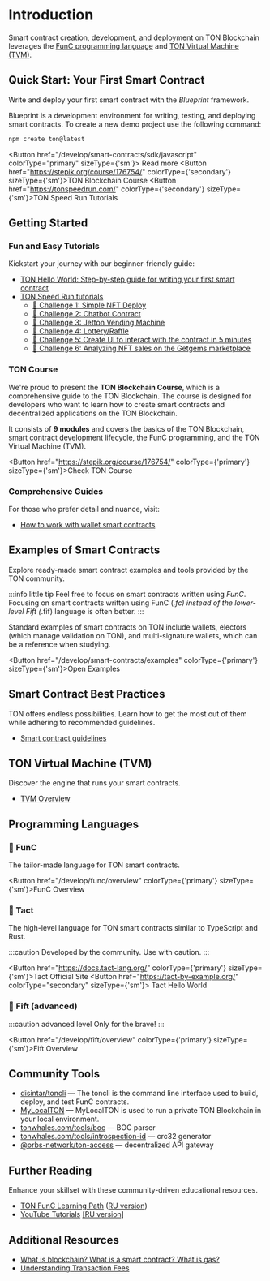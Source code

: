 
# Introduction

Smart contract creation, development, and deployment on TON Blockchain leverages the [FunC programming language](/develop/smart-contracts/#func-language) and [TON Virtual Machine (TVM)](/develop/smart-contracts/#ton-virtual-machine).

## Quick Start: Your First Smart Contract

Write and deploy your first smart contract with the *Blueprint* framework.

Blueprint is a development environment for writing, testing, and deploying smart contracts.
To create a new demo project use the following command:

```bash
npm create ton@latest
```

<Button href="/develop/smart-contracts/sdk/javascript" colorType="primary" sizeType={'sm'}>
  Read more
</Button>
<Button href="https://stepik.org/course/176754/" colorType={'secondary'} sizeType={'sm'}>TON Blockchain Course</Button>
<Button href="https://tonspeedrun.com/" colorType={'secondary'} sizeType={'sm'}>TON Speed Run Tutorials</Button>


## Getting Started

### Fun and Easy Tutorials

Kickstart your journey with our beginner-friendly guide:
* [TON Hello World: Step-by-step guide for writing your first smart contract](https://ton-community.github.io/tutorials/02-contract/)
* [TON Speed Run tutorials](https://tonspeedrun.com/)
  - [🚩 Challenge 1: Simple NFT Deploy](https://github.com/romanovichim/TONQuest1)
  - [🚩 Challenge 2: Chatbot Contract](https://github.com/romanovichim/TONQuest2)
  - [🚩 Challenge 3: Jetton Vending Machine](https://github.com/romanovichim/TONQuest3)
  - [🚩 Challenge 4: Lottery/Raffle](https://github.com/romanovichim/TONQuest4)
  - [🚩 Challenge 5: Create UI to interact with the contract in 5 minutes](https://github.com/romanovichim/TONQuest5)
  - [🚩 Challenge 6: Analyzing NFT sales on the Getgems marketplace](https://github.com/romanovichim/TONQuest6)

### TON Course

We're proud to present the __TON Blockchain Course__, which is a comprehensive guide to the TON Blockchain. The course is designed for developers who want to learn how to create smart contracts and decentralized applications on the TON Blockchain.

It consists of __9 modules__ and covers the basics of the TON Blockchain, smart contract development lifecycle, the FunC programming, and the TON Virtual Machine (TVM).

<Button href="https://stepik.org/course/176754/" colorType={'primary'} sizeType={'sm'}>Check TON Course</Button>


### Comprehensive Guides

For those who prefer detail and nuance, visit:

* [How to work with wallet smart contracts](/develop/smart-contracts/tutorials/wallet)



## Examples of Smart Contracts

Explore ready-made smart contract examples and tools provided by the TON community.

:::info little tip
Feel free to focus on smart contracts written using _FunC_. Focusing on smart contracts written using FunC (*.fc) instead of the lower-level Fift (*.fif) language is often better.
:::

Standard examples of smart contracts on TON include wallets, electors (which manage validation on TON), and multi-signature wallets, which can be a reference when studying.

<Button href="/develop/smart-contracts/examples" colorType={'primary'} sizeType={'sm'}>Open Examples</Button>


## Smart Contract Best Practices

TON offers endless possibilities. Learn how to get the most out of them while adhering to recommended guidelines.

* [Smart contract guidelines](/develop/smart-contracts/guidelines)

## TON Virtual Machine (TVM)

Discover the engine that runs your smart contracts.

- [TVM Overview](/learn/tvm-instructions/tvm-overview)



## Programming Languages

### 📘 FunC

The tailor-made language for TON smart contracts.

<Button href="/develop/func/overview" colorType={'primary'} sizeType={'sm'}>FunC Overview</Button>

### 📒 Tact

The high-level language for TON smart contracts similar to TypeScript and Rust.

:::caution
Developed by the community. Use with caution.
:::

<Button href="https://docs.tact-lang.org/" colorType={'primary'} sizeType={'sm'}>Tact Official Site</Button>
<Button href="https://tact-by-example.org/"
        colorType="secondary" sizeType={'sm'}>
  Tact Hello World
</Button>


### 📕 Fift (advanced)

:::caution advanced level
Only for the brave!
:::

<Button href="/develop/fift/overview" colorType={'primary'} sizeType={'sm'}>Fift Overview</Button>

## Community Tools

* [disintar/toncli](/develop/smart-contracts/sdk/toncli) — The toncli is the command line interface used to build, deploy, and test FunC contracts.
* [MyLocalTON](/participate/run-nodes/local-ton) — MyLocalTON is used to run a private TON Blockchain in your local environment.
* [tonwhales.com/tools/boc](https://tonwhales.com/tools/boc) — BOC parser
* [tonwhales.com/tools/introspection-id](https://tonwhales.com/tools/introspection-id) — crc32 generator
* [@orbs-network/ton-access](https://www.orbs.com/ton-access/) — decentralized API gateway


## Further Reading

Enhance your skillset with these community-driven educational resources.

* [TON FunC Learning Path](https://blog.ton.org/func-journey) ([RU version](https://github.com/romanovichim/TonFunClessons_ru))
* [YouTube Tutorials](https://www.youtube.com/@TONDevStudy) [[RU version]](https://www.youtube.com/@WikiMar)


## Additional Resources

* [What is blockchain? What is a smart contract? What is gas?](https://blog.ton.org/what-is-blockchain)
* [Understanding Transaction Fees](/develop/smart-contracts/fees#how-to-calculate-fees)

